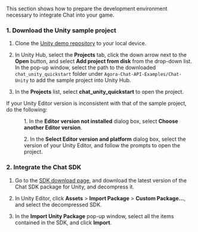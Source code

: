 <PlatformWrapper platform="unity">

This section shows how to prepare the development environment necessary to integrate Chat into your game.

### 1. Download the Unity sample project

1. Clone the [Unity demo repository](https://github.com/AgoraIO/Agora-Chat-API-Examples) to your local device.

2. In Unity Hub, select the **Projects** tab, click the down arrow next to the **Open** button, and select **Add project from disk** from the drop-down list. In the pop-up window, select the path to the downloaded `chat_unity_quickstart` folder under `Agora-Chat-API-Examples/Chat-Unity` to add the sample project into Unity Hub.

3. In the **Projects** list, select **chat_unity_quickstart** to open the project.

<div class="alert info">
If your Unity Editor version is inconsistent with that of the sample project, do the following:
<ul><ol>1. In the <b>Editor version not installed</b> dialog box, select <b>Choose another Editor version</b>.</ol><ol>2. In the <b>Select Editor version and platform</b> dialog box, select the version of your Unity Editor, and follow the prompts to open the project.</ol></ul>
</div>

### 2. Integrate the Chat SDK

1. Go to the [SDK download page](/sdks), and download the latest version of the Chat SDK package for Unity, and decompress it.

2. In Unity Editor, click **Assets** > **Import Package** > **Custom Package...**, and select the decompressed SDK.

3. In the **Import Unity Package** pop-up window, select all the items contained in the SDK, and click **Import**.

</PlatformWrapper>